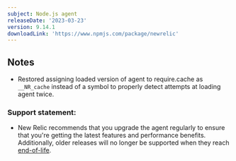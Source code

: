 ```yaml
---
subject: Node.js agent
releaseDate: '2023-03-23'
version: 9.14.1
downloadLink: 'https://www.npmjs.com/package/newrelic'
---
```


## Notes

* Restored assigning loaded version of agent to require.cache as `__NR_cache` instead of a symbol to properly detect attempts at loading agent twice.


### Support statement:

* New Relic recommends that you upgrade the agent regularly to ensure that you're getting the latest features and performance benefits. Additionally, older releases will no longer be supported when they reach [end-of-life](/docs/using-new-relic/cross-product-functions/install-configure/notification-changes-new-relic-saas-features-distributed-software).